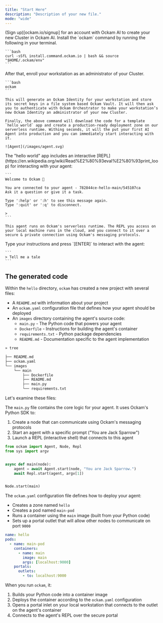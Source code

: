 ```yaml
---
title: "Start Here"
description: "Description of your new file."
mode: "wide"
---
```


<Steps>
  <Step title="Sign Up">
    (Sign up)[ockam.io/signup] for an account with Ockam AI to create your new Cluster in Ockam AI.
  </Step>
  <Step title="Install">
    Install the `ockam` command by running the following in your terminal.

    ```bash
    curl -sSfL install.command.ockam.io | bash && source "$HOME/.ockam/env"
    ```
  </Step>
  <Step title="Deploy your first agent">
    After that, enroll your workstation as an administrator of your Cluster.

    ```bash
    ockam
    ```

    This will generate an Ockam Identity for your workstation and store its secret keys in a file system based Ockam Vault. It will then ask you to authenticate with Ockam Orchestrator to make your workstation’s new Ockam Identity an administrator of your new Cluster.

    Finally, the above command will download the code for a template `hello world` app and create a production-ready deployment zone on our serverless runtime. Withing seconds, it will the put your first AI Agent into production and you can immediately start interacting with it.

    ![Agent](/images/agent.svg)
  </Step>
  <Step title="Chat with your agent">
    The "hello world" app includes an interactive [REPL](https://en.wikipedia.org/wiki/Read%E2%80%93eval%E2%80%93print_loop) for interacting with your agent:

    ```
    Welcome to Ockam 👋
    
    You are connected to your agent - 782844ce-hello-main/545107ca
    Ask it a question or give it a task.
    
    Type ':help' or ':h' to see this message again.
    Type ':quit' or ':q' to disconnect.
    
    > 
    ```

    This agent runs on Ockam's serverless runtime. The REPL you access on your local machine runs in the cloud, and you connect to it over a secure & private connection using Ockam's messaging protocols.
  </Step>
  <Step title="Send">
    Type your instructions and press `[ENTER]` to interact with the agent:

    ```
    > Tell me a tale
    ```
  </Step>
</Steps>

## The generated code

Within the `hello` directory, `ockam` has created a new project with several files:

- A `README.md` with information about your project
- An `ockam.yaml` configuration file that defines how your agent should be deployed
- An `images` directory containing the agent's source code:
  - `main.py` - The Python code that powers your agent
  - `Dockerfile` - Instructions for building the agent's container
  - `requirements.txt` - Python package dependencies
  - `README.md` - Documentation specific to the agent implementation

```bash Generated Files
» tree

├── README.md
├── ockam.yaml
└── images
    └── main
        ├── Dockerfile
        ├── README.md
        ├── main.py
        └── requirements.txt
```

Let's examine these files:

The `main.py` file contains the core logic for your agent. It uses Ockam's Python SDK to:

1. Create a node that can communicate using Ockam's messaging protocols
2. Start an agent with a specific prompt ("You are Jack Sparrow")
3. Launch a REPL (interactive shell) that connects to this agent

```python images/main/main.py
from ockam import Agent, Node, Repl
from sys import argv


async def main(node):
    agent = await Agent.start(node, "You are Jack Sparrow.")
    await Repl.start(agent, argv[1])


Node.start(main)
```

The `ockam.yaml` configuration file defines how to deploy your agent:

- Creates a zone named `hello`
- Creates a pod named `main-pod`
- Runs a container using the `main` image (built from your Python code)
- Sets up a portal outlet that will allow other nodes to communicate on port
  `9000`

```yaml ockam.yaml
name: hello
pods:
  - name: main-pod
    containers:
      - name: main
        image: main
        args: [localhost:9000]
    portals:
      outlets:
        - to: localhost:9000
```

When you run `ockam`, it:

1. Builds your Python code into a container image
2. Deploys the container according to the `ockam.yaml` configuration
3. Opens a portal inlet on your local workstation that connects to the outlet on the agent's container
4. Connects to the agent's REPL over the secure portal